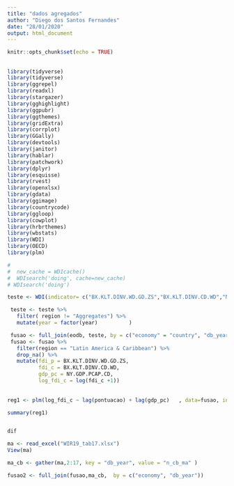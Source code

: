 ```yaml
---
title: "dados agregados"
author: "Diego dos Santos Fernandes"
date: "28/01/2020"
output: html_document
---
```


```r
knitr::opts_chunk$set(echo = TRUE)
```

##

```r
library(tidyverse)
library(tidyverse)
library(ggrepel)
library(readxl)
library(stargazer)
library(gghighlight)
library(ggpubr)
library(ggthemes)
library(gridExtra)
library(corrplot)
library(GGally)
library(devtools)
library(janitor)
library(hablar)
library(patchwork)
library(dplyr)
library(esquisse)
library(rvest)
library(openxlsx)
library(gdata)
library(ggimage)
library(countrycode)
library(ggloop)
library(cowplot)
library(hrbrthemes)
library(wbstats)
library(WDI)
library(OECD)
library(plm)
```





```r
# 
#  new_cache = WDIcache()
#  WDIsearch('doing', cache=new_cache)
# WDIsearch('doing')

teste <- WDI(indicator= c("BX.KLT.DINV.WD.GD.ZS","BX.KLT.DINV.CD.WD","NY.GDP.PCAP.CD"), start=2000, end=2018, extra = TRUE)

 teste <- teste %>% 
   filter( region != "Aggregates") %>% 
   mutate(year = factor(year)          )

 fusao <- full_join(eodb, teste, by = c("economy" = "country", "db_year" = "year", "region") )
 fusao <- fusao %>% 
   filter(region == "Latin America & Caribbean") %>% 
   drop_na() %>% 
   mutate(fdi_p = BX.KLT.DINV.WD.GD.ZS,
          fdi_c = BX.KLT.DINV.CD.WD,
          gdp_pc = NY.GDP.PCAP.CD,
          log_fdi_c = log(fdi_c +1))
 
 
reg1 <- plm(log_fdi_c ~ lag(pontuacao) + lag(gdp_pc)   , data=fusao, index=c("economy", "db_year"), model= "within")

summary(reg1)


dif
```



```r


ma <- read_excel("WIR19_tab17.xlsx")
View(ma)

ma_cb <- gather(ma,2:17, key = "db_year", value = "n_cb_ma" )

fusao2 <- full_join(fusao,ma_cb,  by = c("economy", "db_year"))

```
















